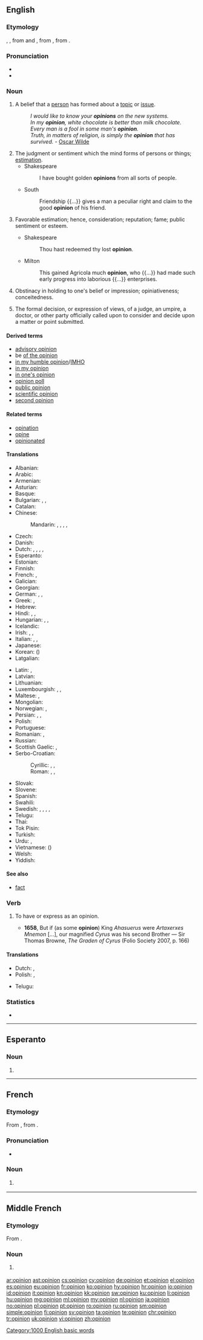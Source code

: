 {{also|opinión}}
==English==

===Etymology===
{{etyl|enm|en}} {{term|opinion|lang=enm}}, {{term|opinioun|lang=enm}}, from {{etyl|xno|en}} and {{etyl|frm|en}} {{term|opinion|lang=frm}}<!--note, have to specify a language here to avoid a self-link-->, from {{etyl|la|en}} {{term|opinio|lang=la}}, from {{term|opinor||to opine|lang=la}}.

===Pronunciation===
* {{IPA|/əˈpɪnjən/}}
* {{audio|en-us-opinion.ogg|Audio (US)}}

===Noun===
{{en-noun}}

# A belief that a [[person]] has formed about a [[topic]] or [[issue]].
#: ''I would like to know your '''opinions''' on the new systems.''
#: ''In my '''opinion''', white chocolate is better than milk chocolate.''
#: ''Every man is a fool in some man's '''opinion'''.''
#: ''Truth, in matters of religion, is simply the '''opinion''' that has survived.'' - [[w:Oscar Wilde|Oscar Wilde]]
# The judgment or sentiment which the mind forms of persons or things; [[estimation]].
#* Shakespeare
#*: I have bought golden '''opinions''' from all sorts of people.
#* South
#*: Friendship {{...}} gives a man a peculiar right and claim to the good '''opinion''' of his friend.
# {{context|obsolete|lang=en}} Favorable estimation; hence, consideration; reputation; fame; public sentiment or esteem.
#* Shakespeare
#*: Thou hast redeemed thy lost '''opinion'''.
#* Milton
#*: This gained Agricola much '''opinion''', who {{...}} had made such early progress into laborious {{...}} enterprises.
# {{context|obsolete|lang=en}} Obstinacy in holding to one's belief or impression; opiniativeness; conceitedness.
#: {{rfquotek|Shakespeare}}
# The formal decision, or expression of views, of a judge, an umpire, a doctor, or other party officially called upon to consider and decide upon a matter or point submitted.

====Derived terms====
* [[advisory opinion]]
* be [[of the opinion]]
* [[in my humble opinion]]/[[IMHO]]
* [[in my opinion]]
* [[in one's opinion]]
* [[opinion poll]]
* [[public opinion]]
* [[scientific opinion]]
* [[second opinion]]

====Related terms====
* [[opination]]
* [[opine]]
* [[opinionated]]

====Translations====
{{trans-top|thought a person has formed about a topic}}
* Albanian: {{t|sq|mendim}}
* Arabic: {{t|ar|رأي|m|tr=raa'i}}
* Armenian: {{t|hy|կարծիք|tr=karçik'}}
* Asturian: {{t+|ast|opinión|f}}
* Basque: {{t|eu|iritzi}}
* Bulgarian: {{t+|bg|мнение|n|tr=mnenie}}, {{t+|bg|възглед|m|tr=vǎzgled}}, {{t+|bg|схващане|n|tr=sxvaštane}}
* Catalan: {{t|ca|opinió|f}}
* Chinese:
*: Mandarin: {{t+|cmn|意見|sc=Hani}}, {{t+|cmn|意见|tr=yìjiàn|sc=Hani}}, {{t+|cmn|看法|tr=kànfǎ|sc=Hani}}, {{t+|cmn|見解|sc=Hani}}, {{t+|cmn|见解|tr=jiànjiě|sc=Hani}}
* Czech: {{t+|cs|názor|m}}
* Danish: {{t|da|opinion}}
* Dutch: {{t+|nl|mening|f}}, {{t+|nl|opinie|f}}, {{t+|nl|visie|f}}, {{t+|nl|zienswijze|f}}, {{t+|nl|gedachte|f}}
* Esperanto: {{t|eo|opinio}}
* Estonian: {{t|et|arvamus}}
* Finnish: {{t+|fi|mielipide}}
* French: {{t+|fr|avis|m}}, {{t+|fr|opinion|f}}
* Galician: {{t|gl|opinión|f}}
* Georgian: {{t+|ka|აზრი|tr=azri|sc=Geor}}
* German: {{t+|de|Meinung|f}}, {{t+|de|Ansicht|f}}, {{t+|de|Anschauung|f}}
* Greek: {{t+|el|γνώμη|f}}, {{t+|el|άποψη|f}}
* Hebrew: {{t|he|דיעה|f}}
* Hindi: {{t|hi|विचार|m|tr=vicār}}, {{t|hi|राय|f|tr=rāy}}, {{t|hi|ख़याल|m|tr=xayāl|sc=Deva}}
* Hungarian: {{t+|hu|vélemény}}, {{t+|hu|nézet}}, {{t+|hu|szakvélemény}}
* Icelandic: {{t|is|álit}}
* Irish: {{t+|ga|tuairim}}, {{t|ga|meas|m}}, {{t+|ga|barúil|f}}
* Italian: {{t+|it|opinione|f}}, {{t+|it|concetto|m}}, {{t+|it|parere}}
* Japanese: {{t+|ja|意見|tr=いけん, iken}}
* Korean: {{t+|ko|의견|tr=uigyeon|sc=Hang}} ({{t+|ko|意見|sc=Hani}})
* Latgalian: {{t|ltg|redzīņs|m}}
{{trans-mid}}
* Latin: {{t|la|opinio|f}}, {{t|la|iudicium|n}}
* Latvian: {{t|lv|doma|f}}
* Lithuanian: {{t+|lt|nuomonė|f}}
* Luxembourgish: {{t+|lb|Meenung|f}}, {{t|lb|Avis|m}}, {{t|lb|Usiicht|f}}
* Maltese: {{t|mt|fehma|f}}, {{t|mt|opinjoni|f}}
* Mongolian: {{t|mn|санал|tr=sanal}}
* Norwegian: {{t+|no|mening}}, {{t|no|synspunkt|n}}
* Persian: {{t+|fa|نظر|tr=nazar}}, {{t+|fa|عقیده|tr=aqide}}, {{t+|fa|رأی|tr=rā’i}}
* Polish: {{t+|pl|opinia|f}}
* Portuguese: {{t+|pt|opinião|f}}
* Romanian: {{t|ro|părere|f}}, {{t|ro|opinie|f}}
* Russian: {{t+|ru|мнение|n|tr=mnénije}}
* Scottish Gaelic: {{t|gd|barail|f}}, {{t|gd|beachd|m}}
* Serbo-Croatian:
*: Cyrillic: {{t|sh|мишљење|n|sc=Cyrl}}, {{t|sh|мнење|n|sc=Cyrl}}, {{t|sh|назор|m|sc=Cyrl}}
*: Roman: {{t|sh|mišljenje|n}}, {{t|sh|mnenje|n}}, {{t|sh|nazor|m}}
* Slovak: {{t|sk|názor|m}}
* Slovene: {{t|sl|mnenje|n}}
* Spanish: {{t+|es|opinión|f}}
* Swahili: {{t+|sw|oni}}
* Swedish: {{t+|sv|mening|c}}, {{t+|sv|uppfattning|c}}, {{t+|sv|omdöme|n}}, {{t+|sv|tycke|n}}, {{t+|sv|åsikt|c}}
* Telugu: {{t|te|అభిప్రయము|tr=abhiprayamu|sc=Telu}}
* Thai: {{t|th|ความเห็น|tr=kwaam hĕn}}
* Tok Pisin: {{t|tpi|tingting}}
* Turkish: {{t+|tr|görüş}}
* Urdu: {{t|ur|رائے|f|tr=rāy}}, {{t|ur|خیال|m|tr=xayāl|sc=ur-Arab}}
* Vietnamese: {{t+|vi|ý kiến}} ({{t|vi|意見|sc=Hani}})
* Welsh: {{t+|cy|barn}}
* Yiddish: {{t|yi|מיינונג|f|tr=meynung}}
{{trans-bottom}}

====See also====
* [[fact]]

===Verb===
{{en-verb}}

# {{context|transitive|archaic|lang=en}} To have or express as an opinion.
#* '''1658''', But if (as some '''opinion''') King ''Ahasuerus'' were ''Artaxerxes Mnemon'' [...], our magnified ''Cyrus'' was his second Brother — Sir Thomas Browne, ''The Graden of Cyrus'' (Folio Society 2007, p. 166)

====Translations====
{{trans-top|have or express as an opinion}}
* Dutch: {{t|nl|van mening zijn dat}}, {{t|nl|opiniëren}}
* Polish: {{t|pl|opiniować}}, {{t|pl|wydawać opinię}}
{{trans-mid}}
* Telugu: {{t|te|ఆభిప్రాయపడుట|tr=abhiprayapaduta|sc=Telu}}
{{trans-bottom}}

===Statistics===
* {{rank|wind|drew|strength|596|opinion|according|walked|office}}

[[Category:1000 English basic words]]

----

==Esperanto==

===Noun===
{{head|eo|noun form|g=s}}

# {{eo-form of|opini|on}}

----

==French==

===Etymology===
From {{etyl|frm|fr}} {{term|opinion|lang=frm}}, from {{etyl|la|fr}} {{term/t|la|opīniō}}.

===Pronunciation===
* {{audio|Fr-opinion.ogg|Audio}}

===Noun===
{{fr-noun|f}}

# {{l|en|opinion}} {{gloss|thought, estimation}}

----

==Middle French==

===Etymology===
From {{etyl|la|frm}} {{term/t|la|opīniō}}.

===Noun===
{{frm-noun|f}}

# {{l|en|opinion}} {{gloss|thought, estimation}}

[[ar:opinion]]
[[ast:opinion]]
[[cs:opinion]]
[[cy:opinion]]
[[de:opinion]]
[[et:opinion]]
[[el:opinion]]
[[es:opinion]]
[[eu:opinion]]
[[fr:opinion]]
[[ko:opinion]]
[[hy:opinion]]
[[hr:opinion]]
[[io:opinion]]
[[id:opinion]]
[[it:opinion]]
[[kn:opinion]]
[[kk:opinion]]
[[sw:opinion]]
[[ku:opinion]]
[[li:opinion]]
[[hu:opinion]]
[[mg:opinion]]
[[ml:opinion]]
[[my:opinion]]
[[nl:opinion]]
[[ja:opinion]]
[[no:opinion]]
[[pl:opinion]]
[[pt:opinion]]
[[ro:opinion]]
[[ru:opinion]]
[[sm:opinion]]
[[simple:opinion]]
[[fi:opinion]]
[[sv:opinion]]
[[ta:opinion]]
[[te:opinion]]
[[chr:opinion]]
[[tr:opinion]]
[[uk:opinion]]
[[vi:opinion]]
[[zh:opinion]]